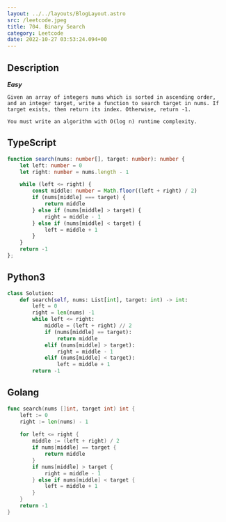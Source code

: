 ```yaml
---
layout: ../../layouts/BlogLayout.astro 
src: /leetcode.jpeg
title: 704. Binary Search
category: Leetcode 
date: 2022-10-27 03:53:24.094+00 
---
```


## Description
***Easy***
```
Given an array of integers nums which is sorted in ascending order, and an integer target, write a function to search target in nums. If target exists, then return its index. Otherwise, return -1.

You must write an algorithm with O(log n) runtime complexity.
```

## TypeScript
```typescript
function search(nums: number[], target: number): number {
    let left: number = 0 
    let right: number = nums.length - 1 

    while (left <= right) {
        const middle: number = Math.floor((left + right) / 2)
        if (nums[middle] === target) {
            return middle
        } else if (nums[middle] > target) {
            right = middle - 1
        } else if (nums[middle] < target) {
            left = middle + 1
        }
    }
    return -1
};
```

## Python3
```python
class Solution:
    def search(self, nums: List[int], target: int) -> int:
        left = 0 
        right = len(nums) -1 
        while left <= right:
            middle = (left + right) // 2
            if (nums[middle] == target):
                return middle
            elif (nums[middle] > target):
                right = middle - 1
            elif (nums[middle] < target):
                left = middle + 1 
        return -1
```

## Golang
```go
func search(nums []int, target int) int {
    left := 0
    right := len(nums) - 1 
    
    for left <= right {
        middle := (left + right) / 2 
        if nums[middle] == target {
            return middle
        }
        if nums[middle] > target {
            right = middle - 1
        } else if nums[middle] < target {
            left = middle + 1
        }
    }
    return -1
}
```
